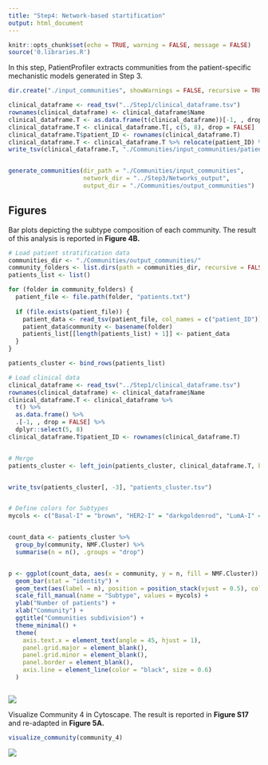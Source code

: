 ```yaml
---
title: "Step4: Network-based startification"
output: html_document
---
```


```r

knitr::opts_chunk$set(echo = TRUE, warning = FALSE, message = FALSE)
source('0.libraries.R')
```


In this step, PatientProfiler extracts communities from the
patient-specific mechanistic models generated in Step 3.


```r

dir.create("./input_communities", showWarnings = FALSE, recursive = TRUE)

clinical_dataframe <- read_tsv("../Step1/clinical_dataframe.tsv")
rownames(clinical_dataframe) <- clinical_dataframe$Name
clinical_dataframe.T <- as.data.frame(t(clinical_dataframe))[-1, , drop = FALSE]
clinical_dataframe.T <- clinical_dataframe.T[, c(5, 8), drop = FALSE]
clinical_dataframe.T$patient_ID <- rownames(clinical_dataframe.T)
clinical_dataframe.T <- clinical_dataframe.T %>% relocate(patient_ID) %>% dplyr::select (- Stage)
write_tsv(clinical_dataframe.T, "./Communities/input_communities/patients_stratification.tsv")


generate_communities(dir_path = "./Communities/input_communities", 
                     network_dir = "../Step3/Networks_output",
                     output_dir = "./Communities/output_communities")


```



## Figures

Bar plots depicting the subtype composition of each community. 
The result of this analysis is reported in **Figure 4B.**


```r

# Load patient stratification data
communities_dir <- "./Communities/output_communities/"
community_folders <- list.dirs(path = communities_dir, recursive = FALSE)
patients_list <- list()

for (folder in community_folders) {
  patient_file <- file.path(folder, "patients.txt")
  
  if (file.exists(patient_file)) {
    patient_data <- read_tsv(patient_file, col_names = c("patient_ID"))
    patient_data$community <- basename(folder)  
    patients_list[[length(patients_list) + 1]] <- patient_data
  }
}

patients_cluster <- bind_rows(patients_list)

# Load clinical data 
clinical_dataframe <- read_tsv("../Step1/clinical_dataframe.tsv")
rownames(clinical_dataframe) <- clinical_dataframe$Name
clinical_dataframe.T <- clinical_dataframe %>%
  t() %>%
  as.data.frame() %>%
  .[-1, , drop = FALSE] %>%
  dplyr::select(5, 8)
clinical_dataframe.T$patient_ID <- rownames(clinical_dataframe.T)


# Merge 
patients_cluster <- left_join(patients_cluster, clinical_dataframe.T, by = "patient_ID")


write_tsv(patients_cluster[, -3], "patients_cluster.tsv")


# Define colors for Subtypes
mycols <- c("Basal-I" = "brown", "HER2-I" = "darkgoldenrod", "LumA-I" = "deepskyblue4", "LumB-I" = "chartreuse4")


count_data <- patients_cluster %>%
  group_by(community, NMF.Cluster) %>%
  summarise(n = n(), .groups = "drop")


p <- ggplot(count_data, aes(x = community, y = n, fill = NMF.Cluster)) +
  geom_bar(stat = "identity") +
  geom_text(aes(label = n), position = position_stack(vjust = 0.5), color = "white", size = 3.5) +
  scale_fill_manual(name = "Subtype", values = mycols) +
  ylab("Number of patients") +
  xlab("Community") +
  ggtitle("Communities subdivision") +
  theme_minimal() +
  theme(
    axis.text.x = element_text(angle = 45, hjust = 1),
    panel.grid.major = element_blank(),
    panel.grid.minor = element_blank(),
    panel.border = element_blank(),
    axis.line = element_line(color = "black", size = 0.6)  
  )



```

![](images/4B.svg)

Visualize Community 4 in Cytoscape. 
The result is reported in **Figure S17** and re-adapted in **Figure 5A.**


```r

visualize_community(community_4)

```
![](images/S17.svg)








